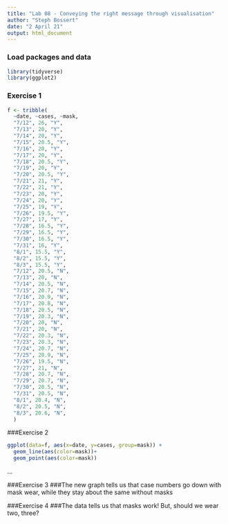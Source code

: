 ```yaml
---
title: "Lab 08 - Conveying the right message through visualisation"
author: "Steph Bossert"
date: "2 April 21"
output: html_document
---
```


### Load packages and data

```r
library(tidyverse) 
library(ggplot2)
```

### Exercise 1

```r
f <- tribble(
  ~date, ~cases, ~mask,
  "7/12", 26, "Y",
  "7/13", 20, "Y",
  "7/14", 20, "Y",
  "7/15", 20.5, "Y",
  "7/16", 20, "Y",
  "7/17", 20, "Y",
  "7/18", 20.5, "Y",
  "7/19", 20, "Y",
  "7/20", 20.5, "Y",
  "7/21", 21, "Y",
  "7/22", 21, "Y",
  "7/23", 20, "Y",
  "7/24", 20, "Y",
  "7/25", 19, "Y",
  "7/26", 19.5, "Y",
  "7/27", 17, "Y",
  "7/28", 16.5, "Y",
  "7/29", 16.5, "Y",
  "7/30", 16.5, "Y",
  "7/31", 16, "Y",
  "8/1", 15.5, "Y",
  "8/2", 15.5, "Y",
  "8/3", 15.5, "Y",
  "7/12", 20.5, "N",
  "7/13", 20, "N",
  "7/14", 20.5, "N",
  "7/15", 20.7, "N",
  "7/16", 20.9, "N",
  "7/17", 20.8, "N",
  "7/18", 20.5, "N",
  "7/19", 20.3, "N",
  "7/20", 20, "N",
  "7/21", 20, "N",
  "7/22", 20.3, "N",
  "7/23", 20.3, "N",
  "7/24", 20.7, "N",
  "7/25", 20.9, "N",
  "7/26", 19.5, "N",
  "7/27", 21, "N",
  "7/28", 20.7, "N",
  "7/29", 20.7, "N",
  "7/30", 20.5, "N",
  "7/31", 20.5, "N",
  "8/1", 20.4, "N",
  "8/2", 20.5, "N",
  "8/3", 20.6, "N",
  )
```

###Exercise 2

```r
ggplot(data=f, aes(x=date, y=cases, group=mask)) +
  geom_line(aes(color=mask))+
  geom_point(aes(color=mask))

```
...

###Exercise 3
###The new graph tells us that case numbers go down with mask wear, while they stay about the same without masks

###Exercise 4
###The data tells us that masks work! But, should we wear two, three? 
